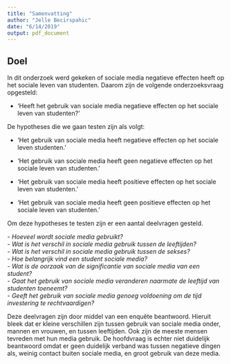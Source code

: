 ```yaml
---
title: "Samenvatting"
author: "Jelle Becirspahic"
date: "6/14/2019"
output: pdf_document
---
```



## Doel
In dit onderzoek werd gekeken of sociale media negatieve effecten heeft op het sociale leven van studenten.
Daarom zijn de volgende onderzoeksvraag opgesteld:   

* 'Heeft het gebruik van sociale media negatieve effecten op het sociale leven van studenten?'  

De hypotheses die we gaan testen zijn als volgt:  

* 'Het gebruik van sociale media heeft negatieve effecten op het sociale leven studenten.' 

* 'Het gebruik van sociale media heeft geen negatieve effecten op het sociale leven van studenten.' 

* 'Het gebruik van sociale media heeft positieve effecten op het sociale leven van studenten.' 

* 'Het gebruik van sociale media heeft geen positieve effecten op het sociale leven van studenten.' 

Om deze hypotheses te testen zijn er een aantal deelvragen gesteld.

*- Hoeveel wordt sociale media gebruikt?*  
*- Wat is het verschil in sociale media gebruik tussen de leeftijden?*  
*- Wat is het verschil in sociale media gebruik tussen de sekses?*  
*- Hoe belangrijk vind een student sociale media?*  
*- Wat is de oorzaak van de significantie van sociale media van een student?*  
*- Gaat het gebruik van sociale media veranderen naarmate de leeftijd van studenten toeneemt?*  
*- Geeft het gebruik van sociale media genoeg voldoening om de tijd investering te rechtvaardigen?*

Deze deelvragen zijn door middel van een enquête beantwoord. Hieruit bleek dat er kleine verschillen zijn tussen gebruik van sociale media onder, mannen en vrouwen, en tussen leeftijden. Ook zijn de meeste mensen tevreden met hun media gebruik. De hoofdvraag is echter niet duidelijk beantwoord omdat er geen duidelijk verband was tussen negatieve dingen als, weinig contact buiten sociale media, en groot gebruik van deze media. 
